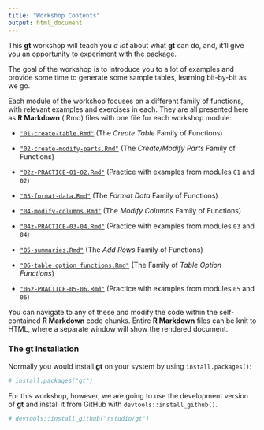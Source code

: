 ```yaml
---
title: "Workshop Contents"
output: html_document
---
```


This **gt** workshop will teach you *a lot* about what **gt** can do, and, it'll give you an opportunity to experiment with the package. 

The goal of the workshop is to introduce you to a lot of examples and provide some time to generate some sample tables, learning bit-by-bit as we go.

Each module of the workshop focuses on a different family of functions, with relevant examples and exercises in each. They are all presented here as **R Markdown** (.Rmd) files with one file for each workshop module:

- [`"01-create-table.Rmd"`](https://rpubs.com/esimms/gt_01) (The *Create Table* Family of Functions)

- [`"02-create-modify-parts.Rmd"`](https://rpubs.com/esimms/gt_02) (The *Create/Modify Parts* Family of Functions)

- [`"02z-PRACTICE-01-02.Rmd"`](https://rpubs.com/esimms/gt_02z) (Practice with examples from modules `01` and `02`)

- [`"03-format-data.Rmd"`](https://rpubs.com/esimms/gt_03) (The *Format Data* Family of Functions)

- [`"04-modify-columns.Rmd"`](https://rpubs.com/esimms/gt_04) (The *Modify Columns* Family of Functions)

- [`"04z-PRACTICE-03-04.Rmd"`](https://rpubs.com/esimms/gt_04z) (Practice with examples from modules `03` and `04`)

- [`"05-summaries.Rmd"`](https://rpubs.com/esimms/gt_05) (The *Add Rows* Family of Functions)

- [`"06-table_option_functions.Rmd"`](https://rpubs.com/esimms/gt_06) (The Family of *Table Option Functions*)

- [`"06z-PRACTICE-05-06.Rmd"`](https://rpubs.com/esimms/gt_06z) (Practice with examples from modules `05` and `06`)

You can navigate to any of these and modify the code within the self-contained **R Markdown** code chunks. Entire **R Markdown** files can be knit to HTML, where a separate window will show the rendered document.

### The **gt** Installation

Normally you would install **gt** on your system by using `install.packages()`:

```r
# install.packages("gt")
```

For this workshop, however, we are going to use the development version of **gt** and install it from GitHub with `devtools::install_github()`.

```r
# devtools::install_github("rstudio/gt")
```



